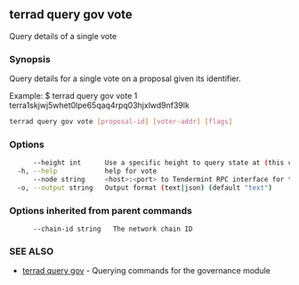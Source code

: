 ## terrad query gov vote

Query details of a single vote

### Synopsis

Query details for a single vote on a proposal given its identifier.

Example:
$ terrad query gov vote 1 terra1skjwj5whet0lpe65qaq4rpq03hjxlwd9nf39lk

```sh Terrad
terrad query gov vote [proposal-id] [voter-addr] [flags]
```

### Options

```sh Terrad
      --height int      Use a specific height to query state at (this can error if the node is pruning state)
  -h, --help            help for vote
      --node string     <host>:<port> to Tendermint RPC interface for this chain (default "tcp://localhost:26657")
  -o, --output string   Output format (text|json) (default "text")
```

### Options inherited from parent commands

```
      --chain-id string   The network chain ID
```

### SEE ALSO

* [terrad query gov](terrad_query_gov.md)	 - Querying commands for the governance module


